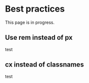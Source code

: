 # Best practices


<Callout type="warning" emoji="⚠️">
  This page is in progress.
</Callout>

## Use rem instead of px

test

## cx instead of classnames

test
